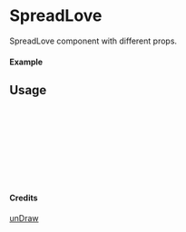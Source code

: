 
<Meta of={SpreadLove} title="unDraw/SpreadLove" />

# SpreadLove

SpreadLove component with different props.

#### Example

<Canvas of={SpreadLove.Primary} />

## Usage

```ts
import { SpreadLove } from "yadl-ui";

const Example = () => {
  return (
      <SpreadLove />
  );
};

export default Example;
```

#### Credits
[unDraw](https://undraw.co/illustrations)
